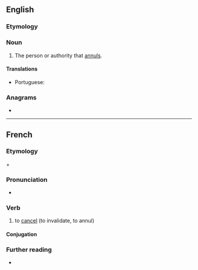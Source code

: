 ==English==

===Etymology===
{{suffix|en|annul|er}}

===Noun===
{{en-noun}}

# The person or authority that [[annul]]s.

====Translations====
{{trans-top|person or authority that annuls}}
* Portuguese: {{t|pt|anulador|m}}
{{trans-mid}}
{{trans-bottom}}

===Anagrams===
* {{anagrams|en|unlearn}}

----

==French==

===Etymology===
{{etyl|la|fr}} {{m|la|ad}} + {{m|la|nullus||to nothing}}

===Pronunciation===
* {{audio|Fr-annuler.ogg|Audio|lang=fr}}

===Verb===
{{fr-verb}}

# to [[cancel]] (to invalidate, to annul)

====Conjugation====
{{fr-conj-auto}}

===Further reading===
* {{R:TLFi}}